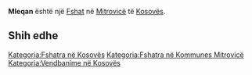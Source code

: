 {{Fshat në Kosovës
 | Emri                = Mleqan
| sqi_D_name = Mleqan
| sqi_D_FULL_NAME_RO = Mleqan
| sqi_D_FULL_NAME_ND_RO = Mleqan
| sqi_D_SORT_NAME_RG = MLEQAN
| sqi_D_FULL_NAME_RG = Mleqan
| sqi_D_FULL_NAME_ND_RG = Mleqan
| sqi_V_name = Meçan
| sqi_V_FULL_NAME_RO = Meçan
| sqi_V_FULL_NAME_ND_RO = Mecan
| sqi_V_SORT_NAME_RG = MECAN
| sqi_V_FULL_NAME_RG = Meçan
| sqi_V_FULL_NAME_ND_RG = Mecan
| srp_N_name = Mlečane
| srp_N_FULL_NAME_RO = Mlečane
| srp_N_FULL_NAME_ND_RO = Mlecane
| srp_N_SORT_NAME_RG = MLECANE
| srp_N_FULL_NAME_RG = Mlečane
| srp_N_FULL_NAME_ND_RG = Mlecane
| srp_NS_name = Млечане
| srp_NS_FULL_NAME_RO = Млечане
| srp_NS_FULL_NAME_ND_RO = Млечане
| srp_NS_SORT_NAME_RG = МЛЕЧАНЕ
| srp_NS_FULL_NAME_RG = Млечане
| srp_NS_FULL_NAME_ND_RG = Млечане
| srp_V_name = Mlečan
| srp_V_FULL_NAME_RO = Mlečan
| srp_V_FULL_NAME_ND_RO = Mlecan
| srp_V_SORT_NAME_RG = MLECAN
| srp_V_FULL_NAME_RG = Mlečan
| srp_V_FULL_NAME_ND_RG = Mlecan

 | Emri (Rasa dhanore) = 
 | Figura              = 
 | Shteti              = Kosovo
 | Komuna              = Mitrovicë
 | Kodi postar         = 
 | Sipërfaqja          = 

 | Popullsia           = 

 | Regj. i popullsisë  = 
 | Dend. e popullsisë  = 
 | Faqja zyrtare       = 
 <!--- Koordinatat ----> 
 | Gjerësia            = 42.570278
 | Gjatësia            = 20.754722
 | Lartësia            = 
}}
'''Mleqan''' është një [[Fshat]] në [[Mitrovicë]] të [[Kosovës]].

<!-- == Gjeografia == -->
<!-- == Historia == -->
<!-- == Demografia == -->
== Shih edhe ==
{{Komuna Mitrovicë}}
{{Kosovo-Administrata-Cung}}

[[Kategoria:Fshatra në Kosovës]]
[[Kategoria:Fshatra në Kommunes Mitrovicë]]
[[Kategoria:Vendbanime në Kosovës]]